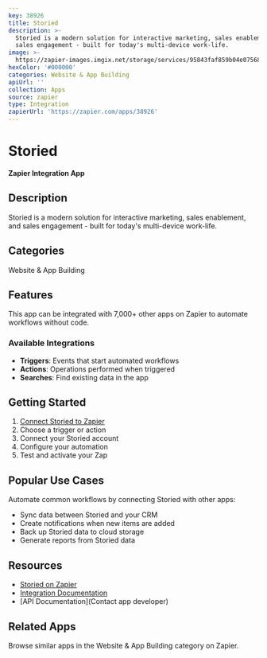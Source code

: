 ```yaml
---
key: 38926
title: Storied
description: >-
  Storied is a modern solution for interactive marketing, sales enablement, and
  sales engagement - built for today's multi-device work-life.
image: >-
  https://zapier-images.imgix.net/storage/services/95843faf859b04e0756852506be62957.png?auto=format%2Ccompress&ixlib=python-3.0.0&q=50
hexColor: '#000000'
categories: Website & App Building
apiUrl: ''
collection: Apps
source: zapier
type: Integration
zapierUrl: 'https://zapier.com/apps/38926'
---
```

# Storied

**Zapier Integration App**

## Description

Storied is a modern solution for interactive marketing, sales enablement, and sales engagement - built for today's multi-device work-life.

## Categories

Website & App Building

## Features

This app can be integrated with 7,000+ other apps on Zapier to automate workflows without code.

### Available Integrations

- **Triggers**: Events that start automated workflows
- **Actions**: Operations performed when triggered
- **Searches**: Find existing data in the app

## Getting Started

1. [Connect Storied to Zapier](https://zapier.com/apps/38926)
2. Choose a trigger or action
3. Connect your Storied account
4. Configure your automation
5. Test and activate your Zap

## Popular Use Cases

Automate common workflows by connecting Storied with other apps:

- Sync data between Storied and your CRM
- Create notifications when new items are added
- Back up Storied data to cloud storage
- Generate reports from Storied data

## Resources

- [Storied on Zapier](https://zapier.com/apps/38926)
- [Integration Documentation](https://zapier.com/apps/38926/integrations)
- [API Documentation](Contact app developer)

## Related Apps

Browse similar apps in the Website & App Building category on Zapier.
